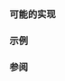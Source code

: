{{cpp/types/traits/is|1=is_integral
|description=
检查 {{tt|T}} 是否为[[cpp/language/type|整数类型]]。如果 {{tt|T}} 是类型 {{c/core|bool}}、{{c/core|char}}{{rev inl|since=c++20|、{{c/core|char8_t}}}}、{{c/core|char16_t}}、{{c/core|char32_t}}、{{c/core|wchar_t}}、{{c/core|short}}、{{c/core|int}}、{{c/core|long}}、{{c/core|long long}}，或任何实现定义的扩展整数类型，包含任何有符号、无符号及 cv 限定的变体，那么提供的成员常量 {{c|value}} 等于 {{c|true}}。否则，{{c|value}} 等于 {{c|false}}。
|inherit_desc={{tt|T}} 是整数类型
}}

===可能的实现===
{{eq fun|1=
// 注意：这个实现使用了 C++20 的设施
template&lt;class T&gt;
struct is_integral : std::bool_constant&lt;
    requires (T t, T* p, void (*f)(T)) // T* 形参排除引用类型
    {
        reinterpret_cast&lt;T&gt;(t); // 排除类类型
        f(0); // 排除枚举类型
        p + t; // 排除除整型以外所有尚未排除的类型
    }&gt; {};
}}

===示例===
{{example
|code=
#include &lt;type_traits&gt;

static_assert
(
    std::is_integral_v&lt;float&gt; == false &amp;&amp;
    std::is_integral_v&lt;int*&gt; == false &amp;&amp;
    std::is_integral_v&lt;int&gt; == true &amp;&amp;
    std::is_integral_v&lt;const int&gt; == true &amp;&amp;
    std::is_integral_v&lt;bool&gt; == true &amp;&amp;
    std::is_integral_v&lt;char&gt; == true
);

class A {};
static_assert(std::is_integral_v&lt;A&gt; == false);

struct B { int x:4; };
static_assert(std::is_integral_v&lt;B&gt; == false);
using BF = decltype(B::x); // 位域的类型
static_assert(std::is_integral_v&lt;BF&gt; == true);

enum E : int {};
static_assert(std::is_integral_v&lt;E&gt; == false);

template &lt;class T&gt;
constexpr T same(T i)
{
    static_assert(std::is_integral&lt;T&gt;::value, "必须为整数。");
    return i;
}
static_assert(same('"') == 042);

int main() {}
}}

===参阅===
{{dsc begin}}
{{dsc inc|cpp/concepts/dsc integral}}
{{dsc inc|cpp/types/numeric_limits/dsc is_integer}}
{{dsc inc|cpp/types/dsc is_floating_point}}
{{dsc inc|cpp/types/dsc is_arithmetic}}
{{dsc inc|cpp/types/dsc is_enum}}
{{dsc end}}

{{langlinks|de|en|es|fr|it|ja|pt|ru}}